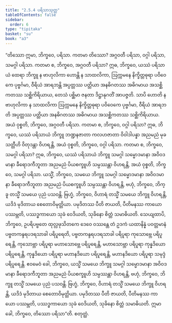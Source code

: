 ```yaml
---
title: "2.5.4 ပရိသာသုတ္တ"
tableOfContents: false
sidebar:
  order: 6
type: "tipitaka"
basket: "su"
book: "a3"
---
```



<DynamicBreadcrumb />

<Division number="96" book="a3">

<Paragraph number="805" book="a3">
“တိဿော ဣမာ, ဘိက္ခဝေ, ပရိသာ. ကတမာ တိဿော? အဂ္ဂဝတီ ပရိသာ, ဝဂ္ဂါ ပရိသာ, သမဂ္ဂါ ပရိသာ.
</Paragraph>

<Paragraph number="806" book="a3">
ကတမာ စ, ဘိက္ခဝေ, အဂ္ဂဝတီ ပရိသာ? ဣဓ, ဘိက္ခဝေ, ယဿံ ပရိသာယံ ထေရာ ဘိက္ခူ န ဗာဟုလိကာ ဟောန္တိ န သာထလိကာ, ဩက္ကမနေ နိက္ခိတ္တဓုရာ ပဝိဝေကေ ပုဗ္ဗင်္ဂမာ, ဝီရိယံ အာရဘန္တိ အပ္ပတ္တဿ ပတ္တိယာ အနဓိဂတဿ အဓိဂမာယ အသစ္ဆိကတဿ သစ္ဆိကိရိယာယ, တေသံ ပစ္ဆိမာ ဇနတာ ဒိဋ္ဌာနုဂတိံ အာပဇ္ဇတိ. သာပိ ဟောတိ န ဗာဟုလိကာ န သာထလိကာ ဩက္ကမနေ နိက္ခိတ္တဓုရာ ပဝိဝေကေ ပုဗ္ဗင်္ဂမာ, ဝီရိယံ အာရဘတိ အပ္ပတ္တဿ ပတ္တိယာ အနဓိဂတဿ အဓိဂမာယ အသစ္ဆိကတဿ သစ္ဆိကိရိယာယ. အယံ ဝုစ္စတိ, ဘိက္ခဝေ, အဂ္ဂဝတီ ပရိသာ.
</Paragraph>

<Paragraph number="807" book="a3">
ကတမာ စ, ဘိက္ခဝေ, ဝဂ္ဂါ ပရိသာ? ဣဓ, ဘိက္ခဝေ, ယဿံ ပရိသာယံ ဘိက္ခူ ဘဏ္ဍနဇာတာ ကလဟဇာတာ ဝိဝါဒါပန္နာ အညမညံ မုခသတ္တီဟိ ဝိတုဒန္တာ ဝိဟရန္တိ, အယံ ဝုစ္စတိ, ဘိက္ခဝေ, ဝဂ္ဂါ ပရိသာ.
</Paragraph>

<Paragraph number="808" book="a3">
ကတမာ စ, ဘိက္ခဝေ, သမဂ္ဂါ ပရိသာ? ဣဓ, ဘိက္ခဝေ, ယဿံ ပရိသာယံ ဘိက္ခူ သမဂ္ဂါ သမ္မောဒမာနာ အဝိဝဒမာနာ ခီရောဒကီဘူတာ အညမညံ ပိယစက္ခူဟိ သမ္ပဿန္တာ ဝိဟရန္တိ, အယံ ဝုစ္စတိ, ဘိက္ခဝေ, သမဂ္ဂါ ပရိသာ.
</Paragraph>

<Paragraph number="809" book="a3">
ယသ္မိံ, ဘိက္ခဝေ, သမယေ ဘိက္ခူ သမဂ္ဂါ သမ္မောဒမာနာ အဝိဝဒမာနာ ခီရောဒကီဘူတာ အညမညံ ပိယစက္ခူဟိ သမ္ပဿန္တာ ဝိဟရန္တိ, ဗဟုံ, ဘိက္ခဝေ, ဘိက္ခူ တသ္မိံ သမယေ ပုညံ ပသဝန္တိ. ဗြဟ္မံ, ဘိက္ခဝေ, ဝိဟာရံ တသ္မိံ သမယေ ဘိက္ခူ ဝိဟရန္တိ, ယဒိဒံ မုဒိတာယ စေတောဝိမုတ္တိယာ. ပမုဒိတဿ ပီတိ ဇာယတိ, ပီတိမနဿ ကာယော ပဿမ္ဘတိ, ပဿဒ္ဓကာယော သုခံ ဝေဒိယတိ, သုခိနော စိတ္တံ သမာဓိယတိ.
</Paragraph>

<Paragraph number="810" book="a3">
သေယျထာပိ, ဘိက္ခဝေ, ဥပရိပဗ္ဗတေ ထုလ္လဖုသိတကေ ဒေဝေ ဝဿန္တေ တံ ဥဒကံ ယထာနိန္နံ ပဝတ္တမာနံ ပဗ္ဗတကန္ဒရပဒရသာခါ ပရိပူရေတိ, ပဗ္ဗတကန္ဒရပဒရသာခါ ပရိပူရာ ကုသောဗ္ဘေ ပရိပူရေန္တိ, ကုသောဗ္ဘာ ပရိပူရာ မဟာသောဗ္ဘေ ပရိပူရေန္တိ, မဟာသောဗ္ဘာ ပရိပူရာ ကုန္နဒိယော ပရိပူရေန္တိ, ကုန္နဒိယော ပရိပူရာ မဟာနဒိယော ပရိပူရေန္တိ, မဟာနဒိယော ပရိပူရာ သမုဒ္ဒံ ပရိပူရေန္တိ.
</Paragraph>

<Paragraph number="811" book="a3">
ဧဝမေဝံ ခေါ, ဘိက္ခဝေ, ယသ္မိံ သမယေ ဘိက္ခူ သမဂ္ဂါ သမ္မောဒမာနာ အဝိဝဒမာနာ ခီရောဒကီဘူတာ အညမညံ ပိယစက္ခူဟိ သမ္ပဿန္တာ ဝိဟရန္တိ, ဗဟုံ, ဘိက္ခဝေ, ဘိက္ခူ တသ္မိံ သမယေ ပုညံ ပသဝန္တိ. ဗြဟ္မံ, ဘိက္ခဝေ, ဝိဟာရံ တသ္မိံ သမယေ ဘိက္ခူ ဝိဟရန္တိ, ယဒိဒံ မုဒိတာယ စေတောဝိမုတ္တိယာ. ပမုဒိတဿ ပီတိ ဇာယတိ, ပီတိမနဿ ကာယော ပဿမ္ဘတိ, ပဿဒ္ဓကာယော သုခံ ဝေဒိယတိ, သုခိနော စိတ္တံ သမာဓိယတိ. ဣမာ ခေါ, ဘိက္ခဝေ, တိဿော ပရိသာ”တိ.

</Paragraph>
</Division>

<Paragraph number="812" type="center" book="a3">
စတုတ္ထံ.
</Paragraph>